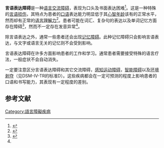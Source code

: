 '''言语表达障碍'''是一种[[语言交流障碍|语言交流障碍]]，表现为口头及书面表达困难<ref>{{cite web |url=http://www.betterhealth.vic.gov.au/bhcv2/bhcarticles.nsf/pages/Expressive_language_disorder |title=存档副本 |accessdate=2010-06-01 |deadurl=yes |archiveurl=https://web.archive.org/web/20100702022441/http://www.betterhealth.vic.gov.au/bhcv2/bhcarticles.nsf/pages/Expressive_language_disorder |archivedate=2010-07-02 }}</ref>。这是一种特殊的[[言语损伤|言语损伤]]，其特点为患者的[[口语|口语]]表达能力明显低于其[[心智年龄|心智年龄]]该有的正常水平，然而却有正常的[[语言理解力|语言理解力]]<ref name="appswho">{{Cite web |url=http://apps.who.int/classifications/apps/icd/icd10online/?gf80.htm+f801 |title=存档副本 |access-date=2010-08-25 |archive-date=2019-12-20 |archive-url=https://web.archive.org/web/20191220201215/http://apps.who.int/classifications/apps/icd/icd10online/?gf80.htm+f801 |dead-url=no }}</ref>。患者可能在词汇、复杂句的表达以及单词记忆方面存在障碍<ref>{{Cite web |url=http://www.nlm.nih.gov/medlineplus/ency/article/001544.htm |title=存档副本 |access-date=2010-08-25 |archive-date=2016-07-05 |archive-url=https://web.archive.org/web/20160705121757/https://www.nlm.nih.gov/medlineplus/ency/article/001544.htm |dead-url=no }}</ref>，然而不一定存在发音异常<ref name="appswho" />。

除言语表达之外，通常一些患者还会出现[[记忆障碍|记忆障碍]]。此种记忆障碍只会影响言语表达，与文字或语言无关的记忆则不会受到影响。

言语表达障碍在许多方面影响患者的工作和学习。通常患者需要接受特殊的语言疗法，一般症状不会自动消失。

一定要注意区分言语表达障碍和其它交流障碍，[[感知运动障碍|感知运动障碍]]，[[智能障碍|智能障碍]]以及[[环境剥夺|环境剥夺]]（见DSM-IV-TR的标准D）。这些疾病都会在一定可预测的程度上影响患者的口语和书写能力，其表现有一定程度的差别。
==参考文献==
{{reflist|2}}

{{閱讀障礙及特殊性發展障礙}}

[[Category:語言障礙疾病|Category:語言障礙疾病]]